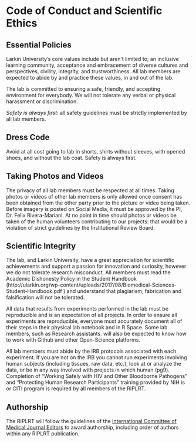# Code of Conduct and Scientific Ethics 

## Essential Policies
Larkin University’s core values include but aren’t limited to; an inclusive learning community, acceptance and embracement of diverse cultures and perspectives, civility, integrity, and trustworthiness. All lab members are expected to abide by and practice these values, in and out of the lab.

The lab is committed to ensuring a safe, friendly, and accepting environment for everybody. We will not tolerate any verbal or physical harassment or discrimination. 

*Safety is always first*: all safety guidelines must be strictly implemented by all lab members. 

## Dress Code
Avoid at all cost going to lab in shorts, shirts without sleeves, with opened shoes, and without the lab coat. Safety is always first. 

## Taking Photos and Videos
The privacy of all lab members must be respected at all times. Taking photos or videos of other lab members is only allowed once consent has been obtained from the other party prior to the picture or video being taken. Before imagery is posted on Social Media, it must be approved by the PI, Dr. Felix Rivera-Mariani. At no point in time should photos or videos be taken of the human volunteers contributing to our projects: that would be a violation of strict guidelines by the Institutional Review Board.

## Scientific Integrity
The lab, and Larkin University, have a great appreciation for scientific achievements and support a passion for innovation and curiosity, however we do not tolerate research misconduct. All members must read the Academic Dishonesty Policy in the Student Handbook (http://ularkin.org/wp-content/uploads/2017/08/Biomedical-Sciences-Student-Handbook.pdf ) and understand that plagiarism, fabrication and falsification will not be tolerated. 

All data that results from experiments performed in the lab must be reproducible and is an expectation of all projects. In order to ensure all experiments are reproducible, everyone must accurately document all of their steps in their physical lab notebook and in R Space. Some lab members, such as Research assistants. will also be expected to know how to work with Github and other Open-Science platforms.

All lab members must abide by the IRB protocols  associated with each experiment. If you are not on the IRB you cannot run experiments involving human subjects (including tissues, raw data, etc.), look at or analyze the data, or be in any way involved with projects in which human  (pg9). Completion of “Working Safely with HIV and Other Bloodborne Pathogens” and “Protecting Human Research Participants” training provided by NIH is or CITI program is required by all members of the RIPLRT.

## Authorship
The RIPLRT will follow the guidelines of the [International Committee of Medical Journal Editors](http://www.icmje.org/recommendations/browse/roles-and-responsibilities/defining-the-role-of-authors-and-contributors.html) to award authorship, including order of authors within any RIPLRT publication. 
